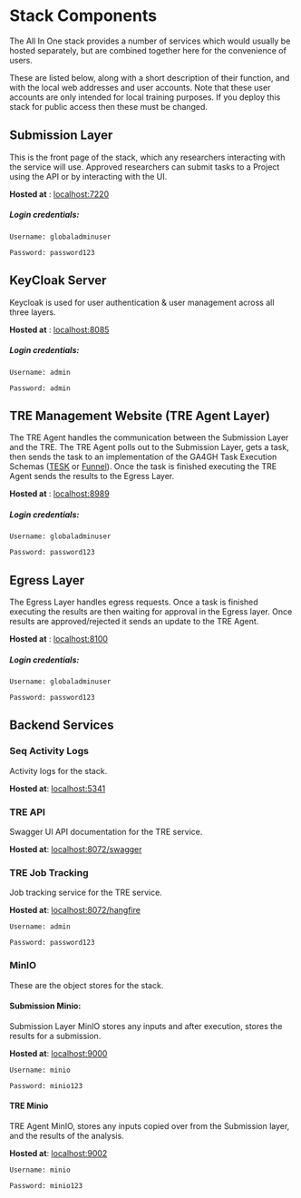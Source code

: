 
# Stack Components

The All In One stack provides a number of services which would
usually be hosted separately, but are combined together here
for the convenience of users.

These are listed below, along with a short description of their function,
and with the local web addresses and user accounts.
Note that these user accounts are only intended for local training purposes.
If you deploy this stack for public access then these must be changed.


## Submission Layer

This is the front page of the stack, which any researchers interacting
with the service will use. Approved researchers can submit tasks to a Project using the API or by interacting with the UI.

**Hosted at** : [localhost:7220](http://localhost:7220)
##### Login credentials:

```
Username: globaladminuser

Password: password123
```

## KeyCloak Server

Keycloak is used for user authentication & user management across all three layers.

**Hosted at** : [localhost:8085](http://localhost:8085)
##### Login credentials:

```
Username: admin

Password: admin
```

## TRE Management Website (TRE Agent Layer)

The TRE Agent handles the communication between the Submission Layer and the TRE.
The TRE Agent polls out to the Submission Layer, gets a task, then sends the task to an implementation of the GA4GH Task Execution Schemas ([TESK](https://github.com/elixir-cloud-aai/TESK) or [Funnel](https://github.com/ohsu-comp-bio/funnel)). 
Once the task is finished executing the TRE Agent sends the results to the Egress Layer.

**Hosted at** : [localhost:8989](http://localhost:8989)
##### Login credentials:

```
Username: globaladminuser

Password: password123
```

## Egress Layer

The Egress Layer handles egress requests. Once a task is finished executing the results are then waiting for approval in the Egress layer.
Once results are approved/rejected it sends an update to the TRE Agent.

**Hosted at** : [localhost:8100](http://localhost:8100)
##### Login credentials:

```
Username: globaladminuser

Password: password123
```

## Backend Services

### Seq Activity Logs

Activity logs for the stack.

**Hosted at**: [localhost:5341](http://localhost:5341)

### TRE API

Swagger UI API documentation for the TRE service.

**Hosted at**: [localhost:8072/swagger](http://localhost:8072/swagger)


### TRE Job Tracking

Job tracking service for the TRE service.

**Hosted at**: [localhost:8072/hangfire](http://localhost:8072/hangfire)
```
Username: admin

Password: password123
```

### MinIO

These are the object stores for the stack.

#### Submission Minio:
Submission Layer MinIO stores any inputs and after execution, stores the results for a submission.

**Hosted at**: [localhost:9000](http://localhost:9000)

```
Username: minio

Password: minio123
```
#### TRE Minio
TRE Agent MinIO, stores any inputs copied over from the Submission layer, and the results of the analysis.

**Hosted at**: [localhost:9002](http://localhost:9002)

```
Username: minio

Password: minio123
```



